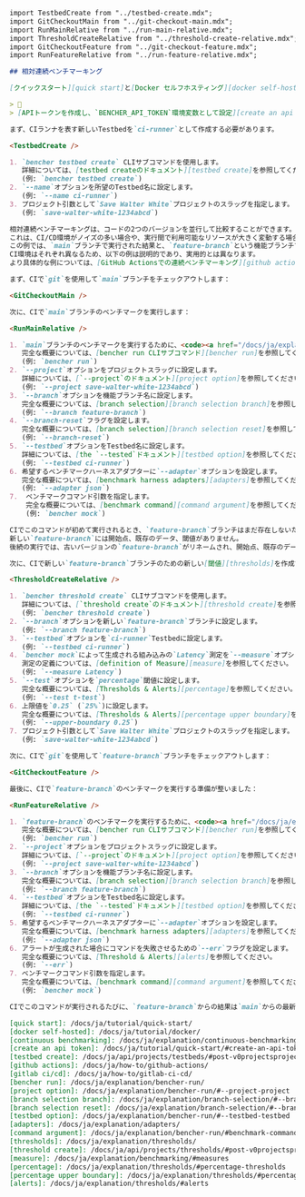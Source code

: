 ```markdown
import TestbedCreate from "../testbed-create.mdx";
import GitCheckoutMain from "../git-checkout-main.mdx";
import RunMainRelative from "../run-main-relative.mdx";
import ThresholdCreateRelative from "../threshold-create-relative.mdx";
import GitCheckoutFeature from "../git-checkout-feature.mdx";
import RunFeatureRelative from "../run-feature-relative.mdx";

## 相対連続ベンチマーキング

[クイックスタート][quick start]と[Docker セルフホスティング][docker self-hosted]のチュートリアルに引き続き、`Save Walter White`プロジェクトに相対連続ベンチマーキングを追加しましょう。

> 🐰
> [APIトークンを作成し、`BENCHER_API_TOKEN`環境変数として設定][create an api token]していることを確認してください！

まず、CIランナを表す新しいTestbedを`ci-runner`として作成する必要があります。

<TestbedCreate />

1. `bencher testbed create` CLIサブコマンドを使用します。
   詳細については、[testbed createのドキュメント][testbed create]を参照してください。
   (例: `bencher testbed create`)
2. `--name`オプションを所望のTestbed名に設定します。
   (例: `--name ci-runner`)
3. プロジェクト引数として`Save Walter White`プロジェクトのスラッグを指定します。
   (例: `save-walter-white-1234abcd`)

相対連続ベンチマーキングは、コードの2つのバージョンを並行して比較することができます。
これは、CI/CD環境がノイズの多い場合や、実行間で利用可能なリソースが大きく変動する場合に便利です。
この例では、`main`ブランチで実行された結果と、`feature-branch`という機能ブランチで実行された結果を比較します。
CI環境はそれぞれ異なるため、以下の例は説明的であり、実用的とは異なります。
より具体的な例については、[GitHub Actionsでの連続ベンチマーキング][github actions]および[GitLab CI/CDでの連続ベンチマーキング][gitlab ci/cd]を参照してください。

まず、CIで`git`を使用して`main`ブランチをチェックアウトします：

<GitCheckoutMain />

次に、CIで`main`ブランチのベンチマークを実行します：

<RunMainRelative />

1. `main`ブランチのベンチマークを実行するために、<code><a href="/docs/ja/explanation/bencher-run/">bencher run</a></code> CLIサブコマンドを使用します。
   完全な概要については、[bencher run CLIサブコマンド][bencher run]を参照してください。
   (例: `bencher run`)
2. `--project`オプションをプロジェクトスラッグに設定します。
   詳細については、[`--project`のドキュメント][project option]を参照してください。
   (例: `--project save-walter-white-1234abcd`)
3. `--branch`オプションを機能ブランチ名に設定します。
   完全な概要については、[branch selection][branch selection branch]を参照してください。
   (例: `--branch feature-branch`)
4. `--branch-reset`フラグを設定します。
   完全な概要については、[branch selection][branch selection reset]を参照してください。
   (例: `--branch-reset`)
5. `--testbed`オプションをTestbed名に設定します。
   詳細については、[the `--tested`ドキュメント][testbed option]を参照してください。
   (例: `--testbed ci-runner`)
6. 希望するベンチマークハーネスアダプターに`--adapter`オプションを設定します。
   完全な概要については、[benchmark harness adapters][adapters]を参照してください。
   (例: `--adapter json`)
7.  ベンチマークコマンド引数を指定します。
    完全な概要については、[benchmark command][command argument]を参照してください。
    (例: `bencher mock`)

CIでこのコマンドが初めて実行されるとき、`feature-branch`ブランチはまだ存在しないため作成されます。
新しい`feature-branch`には開始点、既存のデータ、閾値がありません。
後続の実行では、古いバージョンの`feature-branch`がリネームされ、開始点、既存のデータ、閾値のない新しい`feature-branch`が作成されます。

次に、CIで新しい`feature-branch`ブランチのための新しい[閾値][thresholds]を作成する必要があります：

<ThresholdCreateRelative />

1. `bencher threshold create` CLIサブコマンドを使用します。
   詳細については、[`threshold create`のドキュメント][threshold create]を参照してください。
   (例: `bencher threshold create`)
2. `--branch`オプションを新しい`feature-branch`ブランチに設定します。
   (例: `--branch feature-branch`)
3. `--testbed`オプションを`ci-runner`Testbedに設定します。
   (例: `--testbed ci-runner`)
4. `bencher mock`によって生成される組み込みの`Latency`測定を`--measure`オプションに設定します。
   測定の定義については、[definition of Measure][measure]を参照してください。
   (例: `--measure Latency`)
5. `--test`オプションを`percentage`閾値に設定します。
   完全な概要については、[Thresholds & Alerts][percentage]を参照してください。
   (例: `--test t-test`)
6. 上限値を`0.25` (`25%`)に設定します。
   完全な概要については、[Thresholds & Alerts][percentage upper boundary]を参照してください。
   (例: `--upper-boundary 0.25`)
7. プロジェクト引数として`Save Walter White`プロジェクトのスラッグを指定します。
   (例: `save-walter-white-1234abcd`)

次に、CIで`git`を使用して`feature-branch`ブランチをチェックアウトします：

<GitCheckoutFeature />

最後に、CIで`feature-branch`のベンチマークを実行する準備が整いました：

<RunFeatureRelative />

1. `feature-branch`のベンチマークを実行するために、<code><a href="/docs/ja/explanation/bencher-run/">bencher run</a></code> CLIサブコマンドを使用します。
   完全な概要については、[bencher run CLIサブコマンド][bencher run]を参照してください。
   (例: `bencher run`)
2. `--project`オプションをプロジェクトスラッグに設定します。
   詳細については、[`--project`のドキュメント][project option]を参照してください。
   (例: `--project save-walter-white-1234abcd`)
3. `--branch`オプションを機能ブランチ名に設定します。
   完全な概要については、[branch selection][branch selection branch]を参照してください。
   (例: `--branch feature-branch`)
4. `--testbed`オプションをTestbed名に設定します。
   詳細については、[the `--tested`ドキュメント][testbed option]を参照してください。
   (例: `--testbed ci-runner`)
5. 希望するベンチマークハーネスアダプターに`--adapter`オプションを設定します。
   完全な概要については、[benchmark harness adapters][adapters]を参照してください。
   (例: `--adapter json`)
6. アラートが生成された場合にコマンドを失敗させるための`--err`フラグを設定します。
   完全な概要については、[Threshold & Alerts][alerts]を参照してください。
   (例: `--err`)
7. ベンチマークコマンド引数を指定します。
   完全な概要については、[benchmark command][command argument]を参照してください。
   (例: `bencher mock`)

CIでこのコマンドが実行されるたびに、`feature-branch`からの結果は`main`からの最新の結果とのみ比較されます。

[quick start]: /docs/ja/tutorial/quick-start/
[docker self-hosted]: /docs/ja/tutorial/docker/
[continuous benchmarking]: /docs/ja/explanation/continuous-benchmarking/
[create an api token]: /docs/ja/tutorial/quick-start/#create-an-api-token
[testbed create]: /docs/ja/api/projects/testbeds/#post-v0projectsprojecttestbeds
[github actions]: /docs/ja/how-to/github-actions/
[gitlab ci/cd]: /docs/ja/how-to/gitlab-ci-cd/
[bencher run]: /docs/ja/explanation/bencher-run/
[project option]: /docs/ja/explanation/bencher-run/#--project-project
[branch selection branch]: /docs/ja/explanation/branch-selection/#--branch-branch
[branch selection reset]: /docs/ja/explanation/branch-selection/#--branch-reset
[testbed option]: /docs/ja/explanation/bencher-run/#--testbed-testbed
[adapters]: /docs/ja/explanation/adapters/
[command argument]: /docs/ja/explanation/bencher-run/#benchmark-command
[thresholds]: /docs/ja/explanation/thresholds/
[threshold create]: /docs/ja/api/projects/thresholds/#post-v0projectsprojectthresholds
[measure]: /docs/ja/explanation/benchmarking/#measures
[percentage]: /docs/ja/explanation/thresholds/#percentage-thresholds
[percentage upper boundary]: /docs/ja/explanation/thresholds/#percentage-threshold-upper-boundary
[alerts]: /docs/ja/explanation/thresholds/#alerts
```